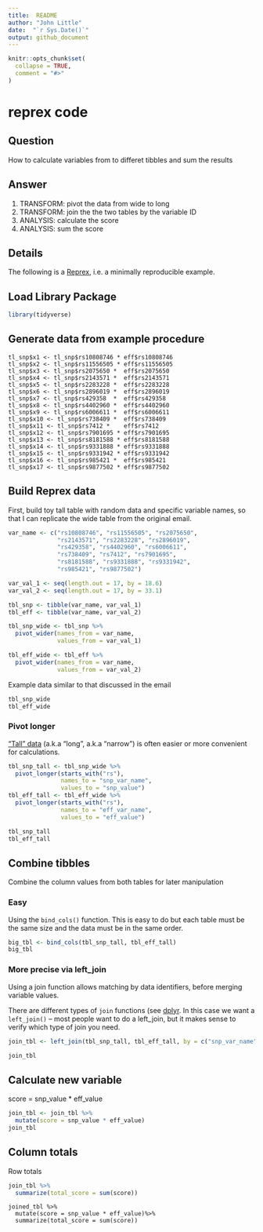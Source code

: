 ```yaml
---
title:  README
author: "John Little"
date:  "`r Sys.Date()`"
output: github_document
---
```


<!-- README.md is generated from README.Rmd. Please edit that file -->

```r
knitr::opts_chunk$set(
  collapse = TRUE,
  comment = "#>"
)
```

# reprex code 

<!-- badges: start -->
<!-- badges: end -->

## Question

How to calculate variables from to differet tibbles and sum the results

## Answer

1. TRANSFORM: pivot the data from wide to long
1. TRANSFORM: join the the two tables by the variable ID
1. ANALYSIS: calculate the score
1. ANALYSIS: sum the score

## Details

The following is a [Reprex](https://reprex.tidyverse.org/), i.e. a minimally reproducible example.

## Load Library Package

```r
library(tidyverse)
```

## Generate data from example procedure

```
tl_snp$x1 <- tl_snp$rs10808746 * eff$rs10808746
tl_snp$x2 <- tl_snp$rs11556505 * eff$rs11556505
tl_snp$x3 <- tl_snp$rs2075650 *  eff$rs2075650
tl_snp$x4 <- tl_snp$rs2143571 *  eff$rs2143571
tl_snp$x5 <- tl_snp$rs2283228 *  eff$rs2283228
tl_snp$x6 <- tl_snp$rs2896019 *  eff$rs2896019
tl_snp$x7 <- tl_snp$rs429358  *  eff$rs429358
tl_snp$x8 <- tl_snp$rs4402960 *  eff$rs4402960
tl_snp$x9 <- tl_snp$rs6006611 *  eff$rs6006611
tl_snp$x10 <- tl_snp$rs738409 *  eff$rs738409
tl_snp$x11 <- tl_snp$rs7412 *    eff$rs7412
tl_snp$x12 <- tl_snp$rs7901695 * eff$rs7901695
tl_snp$x13 <- tl_snp$rs8181588 * eff$rs8181588
tl_snp$x14 <- tl_snp$rs9331888 * eff$rs9331888
tl_snp$x15 <- tl_snp$rs9331942 * eff$rs9331942
tl_snp$x16 <- tl_snp$rs985421 *  eff$rs985421
tl_snp$x17 <- tl_snp$rs9877502 * eff$rs9877502
```

## Build Reprex data

First, build toy tall table with random data and specific variable names, so that I can replicate the wide table from the original email.

```r

var_name <- c("rs10808746", "rs11556505", "rs2075650",
              "rs2143571", "rs2283228", "rs2896019",
              "rs429358", "rs4402960", "rs6006611",
              "rs738409", "rs7412", "rs7901695",
              "rs8181588", "rs9331888", "rs9331942",
              "rs985421", "rs9877502")

var_val_1 <- seq(length.out = 17, by = 18.6)
var_val_2 <- seq(length.out = 17, by = 33.1)

tbl_snp <- tibble(var_name, var_val_1)
tbl_eff <- tibble(var_name, var_val_2)

tbl_snp_wide <- tbl_snp %>% 
  pivot_wider(names_from = var_name,
              values_from = var_val_1)

tbl_eff_wide <- tbl_eff %>% 
  pivot_wider(names_from = var_name,
              values_from = var_val_2)
```

Example data similar to that discussed in the email

```r
tbl_snp_wide
tbl_eff_wide
```

### Pivot longer

["Tall" data](https://en.wikipedia.org/wiki/Wide_and_narrow_data) (a.k.a "long", a.k.a "narrow") is often easier or more convenient for calculations.

```r
tbl_snp_tall <- tbl_snp_wide %>% 
  pivot_longer(starts_with("rs"), 
               names_to = "snp_var_name", 
               values_to = "snp_value")
tbl_eff_tall <- tbl_eff_wide %>% 
  pivot_longer(starts_with("rs"), 
               names_to = "eff_var_name",
               values_to = "eff_value")

tbl_snp_tall
tbl_eff_tall
```

## Combine tibbles 

Combine the column values from both tables for later manipulation

### Easy

Using the `bind_cols()` function.  This is easy to do but each table must be the same size and the data must be in the same order.

```r
big_tbl <- bind_cols(tbl_snp_tall, tbl_eff_tall)
big_tbl
```

### More precise via left_join

Using a join function allows matching by data identifiers, before merging variable values.

There are different types of `join` functions (see [dplyr](https://dplyr.tidyverse.org/reference/join.html).  In this case we want a `left_join()` -- most people want to do a left_join, but it makes sense to verify which type of join you need.


```r
join_tbl <- left_join(tbl_snp_tall, tbl_eff_tall, by = c("snp_var_name" = "eff_var_name"))

join_tbl
```

## Calculate new variable

score = snp_value * eff_value

```r
join_tbl <- join_tbl %>% 
  mutate(score = snp_value * eff_value)
join_tbl

```

## Column totals

Row totals

```r
join_tbl %>% 
  summarize(total_score = sum(score))
```



```
joined_tbl %>% 
  mutate(score = snp_value * eff_value)%>% 
  summarize(total_score = sum(score))
```




